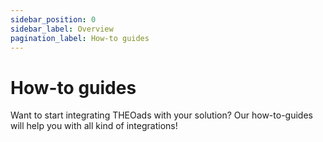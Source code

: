 ```yaml
---
sidebar_position: 0
sidebar_label: Overview
pagination_label: How-to guides
---
```


# How-to guides

Want to start integrating THEOads with your solution? Our how-to-guides will help you with all kind of integrations!


<DocCardList />
